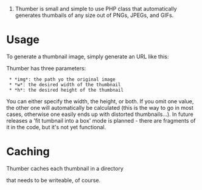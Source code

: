 #Thumber is small and simple to use PHP class that automatically generates thumbails of any size out of PNGs, JPEGs, and GIFs.


= Usage =

To generate a thumbnail image, simply generate an URL like this:

{{{http://localhost/thumber.php?img=assets/abc.png&h=200}}}

Thumber has three parameters:

  * *img*: the path yo the original image
  * *w*: the desired width of the thumbnail
  * *h*: the desired height of the thumbnail

You can either specify the width, the height, or both. If you omit one value, the other one will automatically be calculated (this is the way to go in most cases, otherwise one easily ends up with distorted thumbnails...). In future releases a 'fit tumbnail into a box' mode is planned - there are fragments of it in the code, but it's not yet functional.

= Caching =

Thumber caches each thumbnail in a directory

{{{define('PATH_TO_THUMBS', './thumbs/');}}}

that needs to be writeable, of course.


